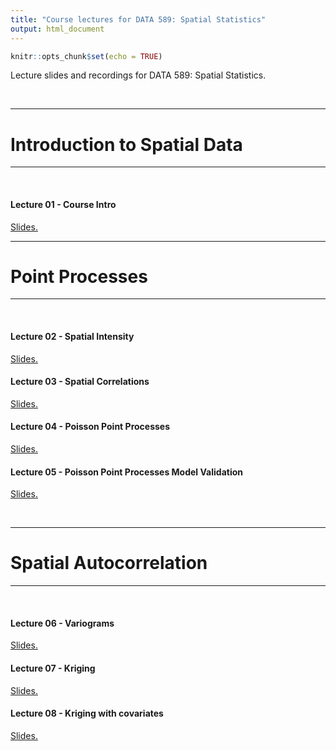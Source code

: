 ```yaml
---
title: "Course lectures for DATA 589: Spatial Statistics"
output: html_document
---
```

  
```r
knitr::opts_chunk$set(echo = TRUE)
```

Lecture slides and recordings for DATA 589: Spatial Statistics.

<br />

***
# Introduction to Spatial Data
***
<br />

#### Lecture 01 - Course Intro

<a href="Lectures/01_Intro.pdf" target="_blank">Slides.</a>

<!-- <a href="" target="_blank">Recording.</a> -->



***
# Point Processes
***
<br />

#### Lecture 02 - Spatial Intensity

<a href="Lectures/02_Point_Process_Intro.pdf" target="_blank">Slides.</a>

<!-- <a href="" target="_blank">Recording.</a> -->

#### Lecture 03 - Spatial Correlations

<a href="Lectures/03_Point_Processes_2_Correlations.pdf" target="_blank">Slides.</a>

<!-- <a href="" target="_blank">Recording.</a> -->

#### Lecture 04 - Poisson Point Processes

<a href="Lectures/04_PP_3_Poisson_Models.pdf" target="_blank">Slides.</a>

<!-- <a href="" target="_blank">Recording.</a> -->

#### Lecture 05 - Poisson Point Processes Model Validation

<a href="Lectures/05_PP_4_Model_Validation.pdf" target="_blank">Slides.</a>

<!-- <a href="" target="_blank">Recording.</a> -->

<br />

***
# Spatial Autocorrelation
***
<br />

#### Lecture 06 - Variograms

<a href="Lectures/06_Spatial_Autocorrelation.pdf" target="_blank">Slides.</a>

<!-- <a href="" target="_blank">Recording.</a> -->

#### Lecture 07 - Kriging

<a href="Lectures/07_Kriging.pdf" target="_blank">Slides.</a>

<!-- <a href="" target="_blank">Recording.</a> -->

#### Lecture 08 - Kriging with covariates

<a href="Lectures/08_coKriging.pdf" target="_blank">Slides.</a>

<!-- <a href="" target="_blank">Recording.</a> -->

<br />
